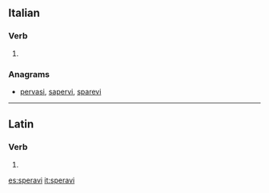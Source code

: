 ==Italian==

===Verb===
{{head|it|verb form}}

# {{inflection of|sperare||2|s|impf|lang=it}}

===Anagrams===
* [[pervasi#Italian|pervasi]], [[sapervi#Italian|sapervi]], [[sparevi#Italian|sparevi]]

----

==Latin==

===Verb===
{{la-verb-form|spērāvī}}

# {{inflection of|spērō||1|s|perf|actv|indc|lang=la}}

[[es:speravi]]
[[it:speravi]]